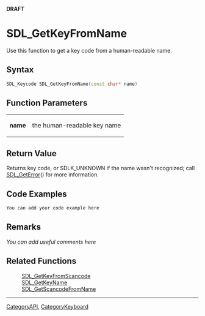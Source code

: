 <span color="red">'''DRAFT'''</span>

= SDL_GetKeyFromName =
Use this function to get a key code from a human-readable name.


== Syntax ==
<syntaxhighlight lang='c++'>
SDL_Keycode SDL_GetKeyFromName(const char* name)
</syntaxhighlight>

== Function Parameters ==
{|
|'''name'''
|the human-readable key name
|}

== Return Value ==
Returns key code, or SDLK_UNKNOWN if the name wasn't recognized; call [[SDL_GetError]]() for more information.

<!-- <span style="color: green;">Should it refer to SDL_Keycode instead of key code?  Leave error call in?</span> -->

== Code Examples ==
<syntaxhighlight lang='c++'>
You can add your code example here
</syntaxhighlight>

== Remarks ==
''You can add useful comments here''

== Related Functions ==
:[[SDL_GetKeyFromScancode]]
:[[SDL_GetKeyName]]
:[[SDL_GetScancodeFromName]]

----
[[CategoryAPI]], [[CategoryKeyboard]]
